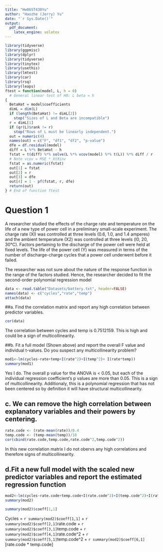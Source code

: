 ```yaml
---
title: "Hw06ST430Yu"
author: "Haozhe (Jerry) Yu"
date: "`r Sys.Date()`"
output: 
  pdf_document:
    latex_engine: xelatex
---
```


```r
library(tidyverse)
library(ggpmisc)
library(dplyr)
library(tidyverse)
library(tinytex)
library(usethis)
library(lmtest)
library(car)
library(rsq)
library(leaps)
ftest = function(model, L, h = 0)
  # General linear test of H0: L beta = h
{
  BetaHat = model$coefficients
  dimL = dim(L)
  if (length(BetaHat) != dimL[2])
    stop("Sizes of L and Beta are incompatible")
  r = dimL[1]
  if (qr(L)$rank != r)
    stop("Rows of L must be linearly independent.")
  out = numeric(4)
  names(out) = c("F", "df1", "df2", "p-value")
  dfe = df.residual(model)
  diff = L %*% BetaHat - h
  fstat = t(diff) %*% solve(L %*% vcov(model) %*% t(L)) %*% diff / r
  # Note vcov = MSE * XtXinv
  fstat = as.numeric(fstat)
  out[1] = fstat
  out[2] = r
  out[3] = dfe
  out[4] = 1 - pf(fstat, r, dfe)
  return(out)
} # End of function ftest
```

# Question 1

A researcher studied the effects of the charge rate and temperature on the life of a new type of power cell in a preliminary small-scale experiment. The charge rate (Xl) was controlled at three levels (0.6, 1.0, and 1.4 amperes) and the ambient temperature (X2) was controlled at three levels (l0, 20, 30°C). Factors pertaining to the discharge of the power cell were held at fixed levels. The life of the power cell (Y) was measured in terms of the number of discharge-charge cycles that a power cell underwent before it failed.

The researcher was not sure about the nature of the response function in the range of the factors studied. Hence, the researcher decided to fit the second-order polynomial regression model

```r
data <- read.table("Datasets/battery.txt", header=FALSE)
names(data) <- c("cycles","rate","temp")
attach(data)
```

##a.	Find the correlation matrix and report any high correlation between predictor variables.

```r
cor(data)
```
The correlation between cycles and temp is 0.7512159. This is high and could be a sign of multicollinearity. 

##b.	Fit a full model (Shown above) and report the overall F value and individual t-values. Do you suspect any multicollinearity problem?


```r
mod1<-lm(cycles~rate+temp+I(rate^2)+I(temp^2)+ I(rate*temp))
summary(mod1)
```
Yes I do. The overall p value for the ANOVA is < 0.05, but each of the individual regression coefficient's p values are more than 0.05. This is a sign of multicollinearity. Additionaly, this is a polynomial regression that has not been centered so by definition it will have structural multicollinearity. 

## c.	We can remove the high correlation between explanatory variables and their powers by centering. 

```r
rate.code <- (rate-mean(rate))/0.4
temp.code <- (temp-mean(temp))/10
cor(cbind(rate.code,temp.code,rate.code^2,temp.code^2))
```
In this new correlation matrix I do not obervs any high correlations and therefore signs of multicollinearity. 

## d.Fit a new full model with the scaled new predictor variables and report the estimated regression function

```r
mod2<-lm(cycles~rate.code+temp.code+I(rate.code^2)+I(temp.code^2)+I(rate.code*temp.code))
summary(mod2)

summary(mod2)$coeff[1,1]
```
Cycles = `r summary(mod2)$coeff[1,1]` + `r summary(mod2)$coeff[2,1]`rate.code + `r summary(mod2)$coeff[3,1]`temp.code + `r summary(mod2)$coeff[4,1]`rate.code^2 + `r summary(mod2)$coeff[5,1]`temp.code^2 + `r summary(mod2)$coeff[6,1]`[rate.code * temp.code]
